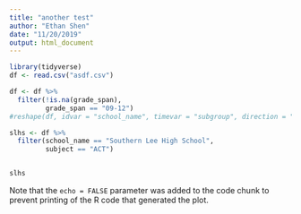 ```yaml
---
title: "another test"
author: "Ethan Shen"
date: "11/20/2019"
output: html_document
---
```


```r
library(tidyverse)
df <- read.csv("asdf.csv")

df <- df %>%
  filter(!is.na(grade_span),
         grade_span == "09-12") 
#reshape(df, idvar = "school_name", timevar = "subgroup", direction = "wide")

slhs <- df %>%
  filter(school_name == "Southern Lee High School",
         subject == "ACT") 


slhs
```

Note that the `echo = FALSE` parameter was added to the code chunk to prevent printing of the R code that generated the plot.
